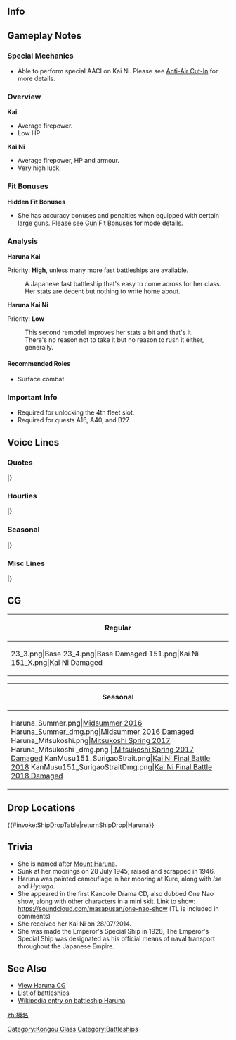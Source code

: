 ==Info==
{{KanmusuInfo|ID=023}}
{{KanmusuInfo|ID=023a}}
{{KanmusuInfo|ID=151}}

==Gameplay Notes==
===Special Mechanics===
* Able to perform special AACI on Kai Ni. Please see [[Anti-Air Cut-In]] for more details.

===Overview===
'''Kai'''
* Average firepower.
* Low HP

'''Kai Ni'''
* Average firepower, HP and armour.
* Very high luck.

===Fit Bonuses===
{{:{{BASEPAGENAME}}/Equipment Bonuses}}
{{clear}}

'''Hidden Fit Bonuses'''
* She has accuracy bonuses and penalties when equipped with certain large guns. Please see [[Gun Fit Bonuses]] for mode details.

===Analysis===
'''Haruna Kai'''

Priority: '''High''', unless many more fast battleships are available.

:A Japanese fast battleship that's easy to come across for her class.
:Her stats are decent but nothing to write home about.



'''Haruna Kai Ni'''

Priority: '''Low'''

:This second remodel improves her stats a bit and that's it.
:There's no reason not to take it but no reason to rush it either, generally.



====Recommended Roles====
* Surface combat

===Important Info===
* Required for unlocking the 4th fleet slot.
* Required for quests A16, A40, and B27

==Voice Lines==
===Quotes===
{{ShipquoteHeader}}
{{ShipquoteKai
|scenario = Introduction
|origin = 高速戦艦、榛名、着任しました。あなたが提督なのね？よろしくお願い致します。
|translation = Fast battleship Haruna, reporting for duty. So you're the Admiral? Please take good care of me.
|audio = Kc79v1.ogg
}}
{{ShipquoteKai
|scenario = Library
|origin = 高速の巡洋戦艦、榛名です。国産の四一式36センチ砲を装備しました。
呉鎮守府の江田島で最後まで空をにらんで奮戦したわ。
高速戦艦四姉妹で最期まで、戦い抜いた榛名のこと、覚えていてね。
|translation = I'm the fast battlecruiser, Haruna. I'm equipped with domestically produced 41st Year Type 36cm cannons.<ref>The [https://en.wikipedia.org/wiki/Vickers_14_inch/45_naval_gun guns] were actually 14" guns or 35.6cm.</ref>
In the end, I fought hard while cursing the skies in Etajima at Kure Naval Base.<ref>She was sunk by US planes while moored at [https://en.wikipedia.org/wiki/Etajima Etajima] in Kure.</ref>
Please remember how I fought to the end as the last of the four fast battleship sisters.<ref>She was the last of the Kongou-class to be sunk.</ref>
|audio = Kc79v25.ogg
}}
{{ShipquoteKai
|scenario = Secretary 1
|origin = はい、榛名は大丈夫です！
|translation = Yes, I'm fine!
|audio = Kc79v2.ogg
}}
{{ShipquoteKai
|scenario = Secretary 2
|origin = えぇ、榛名でいいなら、お相手しましょう！
|translation = Eh, I'll keep you company if you're fine with me!
|audio = Kc79v3.ogg
}}
{{ShipquoteKai
|scenario = Secretary 3
|origin = 提督は優しいのですね。榛名にまで気を遣ってくれて。
|translation = You're so nice, Admiral. To be so considerate to me.
|audio = Kc79v4.ogg
}}
{{ShipquoteKai
|scenario = Secretary Idle
|kai = yes
|origin = 榛名、待機命令、了解です…
|translation = Haruna, accepting orders to standby...
|audio = Haruna-Secretary_Idle.ogg
}}
{{ShipquoteKai
|scenario = Secretary (Married)
|origin = 提督…優しくしてくれても、榛名、十分なお返しできません…
|translation = Admiral... I can't possibly return your affections if you're so nice to me...
|audio = Kc79v28.ogg
}}
{{ShipquoteKai
|scenario = Wedding
|origin = なんでしょう…守りたい気持ちが、溢れてしまいます。仲間も…そして、提督…貴方のことも…
|translation = I wonder why... this feeling of protectiveness is overflowing. Towards my comrades... and you... Admiral...
|audio = Kc79v24.ogg
}}
{{ShipquoteKai
|scenario = Player's Score
|origin = 提督、ご連絡です。
|translation = Admiral, you have a call.
|audio = Kc79v8.ogg
}}
{{ShipquoteKai
|scenario = Joining the Fleet
|origin = 榛名！いざ、出撃します！
|translation = Haruna! Sortieing now!
|audio = Kc79v13.ogg
}}
{{ShipquoteKai
|scenario = Equipment 1
|origin = 力を感じます。お心遣い、ありがとうございます。<ref>Shared with Supply before Kai.</ref>
|translation = I can feel the power. Thank you very much for your thoughtfulness.
|audio = Kc79v9.ogg
}}
{{ShipquoteKai
|scenario = Equipment 2
|origin = これは…素敵です！ちょっと重い感じもしますけれど、でも、頑張ります！
|translation = This is... wonderful! It feels a bit heavy but I'll do my best!
|audio = Kc79v10.ogg
}}
{{ShipquoteKai
|scenario = Equipment 3
|origin = 榛名、感激です！
|translation = I'm deeply touched!
|audio = Kc79v26.ogg
}}
{{ShipquoteKai
|scenario = Supply
|kai = yes
|origin = あ—りがとうございます！榛名戦えます！
|translation = Thank you very much~! I can keep fighting!
|audio = HarunaKai-Supply.mp3
}}
{{ShipquoteKai
|scenario = Docking (Minor Damage)
|origin = いいのでしょうか？榛名がお休みしてて？
|translation = Is it fine for me to get some rest?
|audio = Kc79v11.ogg
}}
{{ShipquoteKai
|scenario = Docking (Major Damage)
|origin = 私の疲れを見抜いたのですね…提督、ありがとうございます。お休みしますね。
|translation = Thank you very much for... noticing how tired I am, Admiral. I'll go get some rest.
|audio = Kc79v12.ogg
}}
{{ShipquoteKai
|scenario = Construction
|origin = 新しい艦が誕生しました。
|translation = A new ship has been born.
|audio = Kc79v5.ogg
}}
{{ShipquoteKai
|scenario = Returning from Sortie
|origin = 作戦完了の報告書です。ごらんになりますか？
|translation = Here is the after action report. Will you read it?
|audio = Kc79v7.ogg
}}
{{ShipquoteKai
|scenario = Starting a Sortie
|origin = 勝利を！提督に！！
|translation = Victory! For the Admiral!!
|audio = Kc79v14.ogg
}}
{{ShipquoteKai
|scenario = Starting a Battle
|origin = 主砲！砲撃開始！！
|translation = Main guns! Begin shelling!!
|audio = Kc79v15.ogg
}}
{{ShipquoteKai
|scenario = Attack
|origin = 榛名！全力で参ります！
|translation = I'm going to give this all I've got!
|audio = Kc79v16.ogg
}}
{{ShipquoteKai
|scenario = Daytime Spotting/ Night Battle Attack
|origin = 勝手は！榛名が！許しません！
|translation = I won't allow any selfishness!
|audio = Kc79v17.ogg
}}
{{ShipquoteKai
|scenario = Night Battle
|origin = 夜戦なの？腕が鳴るわね。
|translation = A night battle? I can't wait.<ref>The expression she uses has the meaning "to be itching to put one's skills to use​". This is a reference to the bombardment of [https://en.wikipedia.org/wiki/Henderson_Field_(Guadalcanal) Henderson Field], the most successful IJN battleship action of the war.</ref>
|audio = Kc79v18.ogg
}}
{{ShipquoteKai
|scenario = MVP
|origin = 当然のことをしたまでです。特別な評価なんて…榛名には、もったいないです。
|translation = I'm just doing what is expected of me. I don't need any... special consideration.
|audio = Kc79v23.ogg
}}
{{ShipquoteKai
|scenario = Minor Damage 1
|origin = ああぁッ！！
|translation = Aaaah!!
|audio = Kc79v19.ogg
}}
{{ShipquoteKai
|scenario = Minor Damage 2
|origin = やだ！被弾した！？
|translation = No! I'm hit!?
|audio = Kc79v20.ogg
}}
{{ShipquoteKai
|scenario = Major Damage
|origin = やだ、こんな…でも、まだやれます！
|translation = No, this is... But, I can still fight!
|audio = Kc79v21.ogg
}}
{{ShipquoteKai
|scenario = Sunk
|origin = これが運命ならば…受け入れます…ごめんなさい…
|translation = If this is my fate... I'll accept it... I'm sorry...
|audio = Kc79v22.ogg
}}
|} <references/>

{{clear}}

===Hourlies===
{{ShipquoteHeader | type = hourly}}
{{ShipquoteKai
|scenario = 00:00 
|origin = マルマルマルマル、提督、深夜の任務、お疲れ様です！
|translation = 0000. Admiral, good work on the midnight missions!
|audio = Haruna-00.ogg
}}
{{ShipquoteKai
|scenario = 01:00 
|origin = ん…マルヒトマルマル、榛名もご一緒します！眠くなんかありません！
|translation = Hmmm.... 0100. I'll accompany you! I'm not sleepy at all!
|audio = Haruna-01.ogg
}}
{{ShipquoteKai
|scenario = 02:00 
|origin = マルフタマルマル、提督、気を抜いてはいけません！榛名も頑張ります！
|translation = 0200. Admiral, don't lose focus! I'll work hard too!
|audio = Haruna-02.ogg
}}
{{ShipquoteKai
|scenario = 03:00 
|origin = マルサンマルマル…提督…ここは…榛名が見張りますから…先におやすみになっては…
|translation = 0300... Admiral...I'll stand watch... so you go get some rest first... 
|audio = Haruna-03.ogg
}}
{{ShipquoteKai
|scenario = 04:00 
|origin = マルヨン…マルマル。提督…榛名も一緒に休んでは…鎮守府のお守りが…
|translation = 04...00. Admiral... I want to rest with you... But then the naval base defenses will be...
|audio = Haruna-04.ogg
}}
{{ShipquoteKai
|scenario = 05:00 
|origin = マルゴーマルマル。たしかに布団一組は狭いですね…。でも…榛名、暖かいです。
|translation = 0500. A single futon is crowded as expected... But... I'm warm.
|audio = Haruna-05.ogg
}}
{{ShipquoteKai
|scenario = 06:00 
|origin = マルロクマルマル。提督、朝ですね！調子はいかがでしょうか？
|translation = 0600. Admiral, it's morning! How are you feeling?
|audio = Haruna-06.ogg
}}
{{ShipquoteKai
|scenario = 07:00 
|origin = マルナナマルマル。すっかり朝です！ 提督は元気ですね。榛名も頑張ります。
|translation = 0700. It's truly morning now! You're looking well, Admiral. I'll do my best too.
|audio = Haruna-07.ogg
}}
{{ShipquoteKai
|scenario = 08:00 
|origin = マルハチマルマル。提督の朝食、榛名もご一緒してもいいですか？
|translation = 0800. Can I have breakfast with you, Admiral?
|audio = Haruna-08.ogg
}}
{{ShipquoteKai
|scenario = 09:00 
|origin = マルキュウマルマル！ 提督、出撃の用意は整っています！
|translation = 0900! Admiral, I've made ready for sorties!
|audio = Haruna-09.ogg
}}
{{ShipquoteKai
|scenario = 10:00 
|origin = ヒトマルマルマル。本日の作戦スケジュール、榛名にお任せてください！
|translation = 1000. Please leave today's operation schedule to me!
|audio = Haruna-10.ogg
}}
{{ShipquoteKai
|scenario = 11:00 
|origin = ヒトヒトマルマル。提督、榛名のオススメプランです。少し…休養をとられてはいかがでしょうか？
|translation = 1100. Admiral, this is my recommended plan. How about... taking a short break?
|audio = Haruna-11.ogg
}}
{{ShipquoteKai
|scenario = 12:00 
|origin = ヒトフタマルマル。少し、休んでいただけますと…なぜかって？…提督は忙しすぎますから。榛名のお願いです。
|translation = 1200. Let's take a short rest... "Why"?... Because you're too busy, Admiral. Please, for me.
|audio = Haruna-12.ogg
}}
{{ShipquoteKai
|scenario = 13:00 
|origin = ヒトサンマルマル。提督、こうしてゆっくりと榛名とお昼をいただくことも…重要な任務です、なんて。
|translation = 1300. Admiral, taking your time to have lunch together with me... Is also an important mission. Just kidding.
|audio = Haruna-13.ogg
}}
{{ShipquoteKai
|scenario = 14:00 
|origin = ヒトヨンマルマル。艦娘たちの士気も向上しています！一気にうってでましょう！
|translation = 1400. The ship girls' morale is rising! Let's head out right away!
|audio = Haruna-14.ogg
}}
{{ShipquoteKai
|scenario = 15:00 
|origin = ヒトゴーマルマル。提督、成績が更新されますね。榛名と確認します？
|translation = 1500. Admiral, the rankings have been updated. Will you check them with me?
|audio = Haruna-15.ogg
}}
{{ShipquoteKai
|scenario = 16:00 
|origin = ヒトロクマルマル。提督、艦隊司令部の情報コメントも、榛名と更新致しましょう！
|translation = 1600. Update the Headquarters Information comment with me too, Admiral!
|audio = Haruna-16.ogg
}}
{{ShipquoteKai
|scenario = 17:00 
|origin = ヒトナナマルマル。榛名、マイランクの前後の方のコメント、少し気になります。
|translation = 1700. I'm kind of curious about the comments of the people around our rank.<ref>She wants to check the "My Rank" section of the rankings.</ref>
|audio = Haruna-17.ogg
}}
{{ShipquoteKai
|scenario = 18:00 
|origin = ヒトハチマルマル。提督、日が暮れましたね。そろそろ夜の時間です。
|translation = 1800. Admiral, it's getting dark. It's almost night time.
|audio = Haruna-18.ogg
}}
{{ShipquoteKai
|scenario = 19:00 
|origin = ヒトキュウマルマル。提督の執務室からの夜景…榛名は大好きです。
|translation = 1900. I really love... the night view from your office, Admiral.
|audio = Haruna-19.ogg
}}
{{ShipquoteKai
|scenario = 20:00 
|origin = フタマルマルマル。頑張って働いているドックのクレーン。榛名、ちょっとロマンを感じます。
|translation = 2000. I feel a sense of romance from the hardworking cranes at the docks.
|audio = Haruna-20.ogg
}}
{{ShipquoteKai
|scenario = 21:00 
|origin = フタヒトマルマル。榛名もドックのクレーンのように働いて、提督と艦隊のお役に立てるよう、頑張りますね！
|translation = 2100. I'll do my best to work hard to be of use to you and the fleet like those cranes at the dock, Admiral!
|audio = Haruna-21.ogg
}}
{{ShipquoteKai
|scenario = 22:00 
|origin = フタフタマルマル。今宵は榛名、少し、おしゃべりが過ぎました。ご容赦くださいね？
|translation = 2200. I've been talking a bit too much tonight. Please pardon me alright?
|audio = Haruna-22.ogg
}}
{{ShipquoteKai
|scenario = 23:00 
|origin = フタサンマルマル。提督、たまには、…早めにお休みください…ね？榛名のお願いです。
|translation = 2300. Please rest early... once in a while... alright, Admiral? Please, for me.
|audio = Haruna-23.ogg
}}
|} <references/>

{{clear}}

===Seasonal===
{{SeasonalHeaderOld}}
{{SeasonalQuote
|scenario = [[Seasonal/Valentine%27s_Day_2015|Valentine’s Day 2015]]
|origin = 提督…もしよかったら…この榛名のチョコレート…もらっていただけますか？
|translation = Admiral… If you don’t mind… will you please… accept my chocolates?
|audio = Haruna_Valentine_Sec1.ogg
|notes = Secretary 1
}}
{{SeasonalQuote
|scenario = [[Seasonal/Valentine%27s_Day_2015|Valentine’s Day 2015]]
|origin = 勝手と、チョコレートの食べ残しは榛名が許しません！
|translation = I won’t forgive having any leftover chocolates!
|audio = Haruna_Valentine_Atk.ogg
|notes = Attack
}}
{{SeasonalQuote
|scenario = [[Seasonal/White_Day_2015|White Day 2015]]
|origin =え？チョコレートのお返しなんて...そんな...榛名には..勿体無いです.........嬉しいです。
|translation = Eh? A return gift for the chocolates… No way… I don’t… deserve this… I’m happy.
|audio = Haruna_WhiteDay.ogg
|notes = 
}}
{{SeasonalQuote
|scenario = [[Seasonal/Second_Anniversary|2nd Anniversary]]
|origin = 提督？今年も榛名と一緒に、三周年を迎えて頂いて本当にありがとうございます！榛名、感激です。うふっ。提督…。
|translation = Thank you for spending the 2nd anniversary together with me, Admiral. I’m grateful! Ufu~ Admiral…
|audio = 023_Haruna_2ndAnniv.mp3
|notes = 
}}
{{SeasonalQuote
|scenario = [[Seasonal/Christmas_2015|Christmas 2015]]
|origin = メリークリスマス、提督！榛名、提督とまたクリスマスご一緒できて幸せです！提督、シャンパンをお開けしますね。はい、どうぞ。榛名もいただきます！
|translation = Merry Christmas, Admiral! I’m happy that I can spend Christmas with you, Admiral! I’ll open some champagne, Admiral. Here you go. I’ll have some too!
|audio = Haruna_Christmas_2015_Sec1.ogg
|notes =
}}
{{SeasonalQuote
|scenario = [[Seasonal/End_of_Year_2015|End of Year 2015]]
|origin = 提督、大掃除の季節ですね。提督のお机、榛名がお掃除します。あ、はい。引き出しの中もきちんと整理しておきますのでお任せください。提督？あ、あの。ひきだし…提督？
|translation = It’s the time of year for spring cleaning, Admiral. I’ll clean up your desk. Ah, yes. Please let me organise your drawers too. Admiral? Uh-ummm. The drawers… Admiral?
|audio = Haruna_Year_End_2015_Sec1.ogg
|notes = 
}}
{{SeasonalQuote
|scenario = [[Seasonal/New_Year_2016|New Year 2016]]
|origin = 提督、新年あけまして、おめでとうございます！ 本年、金剛型四姉妹と榛名を、どうぞ、よろしくお願いいたします。さあ、初詣に参りましょう。おみくじも、引いてみましょう。
|translation = Happy New Year, Admiral! Please take care of my sisters and me this year too. Now, let’s go visit the shrine. Let’s draw some fortunes too.
|audio = Haruna_kai_ni_New_Years_Day_2016.ogg
|notes = 
}}
{{SeasonalQuote
|scenario = [[Seasonal/Setsubun_2016|Setsubun 2016]]
|origin = 提督、節分ですね。福は～内！ 鬼は～外！ うふふ、楽しいですね。あぁ、提督、それはなんですか？ 恵方…巻？ 大きな、お寿司ですね！ 榛名、初めて見ました！
|translation = It’s Setsubun, Admiral. Fortune welcome! Demons begone! Ufufu, this is fun. Ah, what’s that, Admiral? Eho… maki? It’s a huge sushi! It’s the first time I’ve seen something like that!
|audio = Haruna_Setsubun_2016_Sec1.ogg
|notes = 
}}
{{SeasonalQuote
|scenario = [[Seasonal/Third_Anniversary|3rd Anniversary]]
|origin = 提督、今年も榛名と一緒に三周年を迎えていただいて、本当にありがとうございます！榛名、感激です！えへぇ、提督…
|translation = Thank you so very much for greeting the 3rd Anniversary this year with me, Admiral! I’m deeply moved! Ehe, Admiral…
|audio = Haruna_3rd_Anniversary_Sec1.mp3
|notes = 
}}
{{SeasonalQuote
|scenario = [[Seasonal/Saury_2016|Saury Festival 2016]]
|origin = 漁場での勝手は、榛名が、許しません！…はい、提督。榛名、秋刀魚漁支援に出撃します！お任せください！
|translation = I won’t forgive selfishness in the fishing grounds! …Yes, Admiral. I’ll sortie in support of the saury fishing! Please leave it to me!
|audio = Haruna_Sec1_Saury_2016.mp3
|notes = 
}}
{{SeasonalQuote
|scenario = [[Seasonal/Fourth_Anniversary|4th Anniversary]]
|origin = 提督、今年も、榛名と一緒に四周年を迎えていただいて、本当に…本っ当に…ありがとうございます…。榛名、嬉しいです…。えへぇ……提督。
|translation = Thank you so… so much… for spending the 4th Anniversary with me again this year, Admiral. I’m happy… Ehe… Admiral.
|audio = Haruna_4th_Anniversary_Sec1_2017.mp3
|notes = 
}}
{{SeasonalQuote
|scenario = [[Seasonal/Fifth_Anniversary|5th Anniversary]]
|origin = 提督、榛名とともに五周年を迎えて頂いて、本当に、ありがとうございます。榛名、感激です！
|translation = Thank you so much for celebrating the 5th Anniversary with me, Admiral. I’m very grateful!
|audio = Haruna_5th_Anniversary_Sec1.mp3
|notes = 
}}
{{SeasonalQuote
|scenario = [[Seasonal/Summer_2018|Summer 2018]]
|origin = 提督？…うぇ、パーカですか？あぁ、あの、その…えへへぇ。
|translation = Admiral? ...Huh, the parka? Ah, umm, it's... Ehehe.
|audio = Haruna_Summer_2018_Sec1.mp3
|notes = 
}}
{{SeasonalQuote
|scenario = [[Seasonal/Sixth_Anniversary|6th Anniversary]]
|origin = 提督、榛名と提督は…六周年を迎えることになりました。本当に、ありがとうございます。榛名、感激です。
|translation = Admiral, we've reached our... 6th Anniversary. Thank you so very much. I'm deeply moved.
|audio = Haruna_6th_Anniversary_Sec1.mp3
|notes = 
}}
{{SeasonalQuote
|scenario = [[Seasonal/Seventh_Anniversary|7th Anniversary 2020]]
|origin = 榛名と提督は、つに七周年を迎えることになりました。提督…うえ…本当に、ありがとうございます！…うえぇ…榛名、感激です！
|translation = Our 7th Anniversary is finally here. Admiral... *sob*... Thank you very much! ...*sob*... I'm so happy!
|audio = Haruna_7th_Anniversary_Secretary_1.mp3
|notes = 
}}
{{SeasonalQuote
|scenario = [[Seasonal/Hinamatsuri_2021|Hinamatsuri 2021]]
|origin =はい、提督とのお買い物、榛名、大好きです！あぁ、このお店、昔からあるんです。えへへ、がお！ 
|translation =	Yes, I love going shopping with you, Admiral! Ah, this store has been here for a long time. Ehehe. Rawr! 
|audio = Haruna_Hinamatsuri_2021_Secretary_1.mp3
|notes =
}}
|}<references/>

{{clear}}

===Misc Lines===
{{SeasonalHeaderOld}}
{{SeasonalQuote
|scenario = [[Seasonal/Final_Battle|Eve of the Final Battle 2018]]
|origin = 守りたい。榛名は、そう…思っています。
|translation = “I want to protect”. That’s… how I feel.
|audio = Haruna_Kantai_Kessen_2018_Sec2.mp3
|notes = Secretary 2
}}
{{SeasonalQuote
|scenario = [[Seasonal/Final_Battle|Final Battle 2018]]
|origin = はい、榛名は出撃致します。提督、あなたと。
|translation = Yes, I’ll be sortieing. With you, Admiral.
|audio = Haruna_Kantai_Kessen_2018_Sec2b.mp3
|notes = Secretary 2
}}
{{SeasonalQuote
|scenario = [[Seasonal/Final_Battle|Final Battle 2018]]
|origin = ここでの勝手は…榛名が…許しません！
|translation = I won’t let you… have it… your way! 
|audio = Haruna_Kantai_Kessen_2018_Atk.mp3
|notes = Attack
}}
{{SeasonalQuote
|scenario = [[Seasonal/Final_Battle|Final Battle 2018]]
|origin = 嫌だ、被弾？でも、榛名は…進みます！
|translation = Oh no, I’m hit? But I’ll… keep going!
|audio = Haruna_Kantai_Kessen_2018_MinorDmg1.mp3
|notes = Minor Damage 1
}}
{{SeasonalQuote
|scenario = [[Winter_2018_Event|Final Battle 2018]]
|origin = これから夜戦ですか？榛名にどぞお任せてください。
|translation = Are we entering night battle? Please leave it to me.
|audio = Haruna_FriendFleet.mp3
|notes = Friend Fleet line
}}
{{SeasonalQuote
|scenario = [[Seasonal/Final_Battle|Homecoming 2018]]
|origin = はい、提督…榛名は…捷一号作戦は、大丈夫です。私達の…連合艦隊の、勝利です！
|translation = Yes, Admiral… I’m fine… and the operation is done. It’s our… Combined Fleet’s victory!
|audio = Haruna_Homecoming_2018_Sec1.mp3
|notes = 
}}
{{SeasonalQuote
|scenario = [[Spring 2019 Event]]
|origin = これから夜戦ですか？榛名にどうぞ、お任せください！
|translation = Are we entering night battle? Please, leave this to me!
|audio = HarunaKai2-Friend_Fleet_1.mp3
|notes = Friend Fleet Line
}}
{{SeasonalQuote
|scenario = [[Spring_2021_Event#Friend_Fleet_Voice_Lines|Spring 2021 Event]]
|origin = 提督の前を遮る敵艦隊は、この榛名が…許しません！
|translation =	I won't allow... that enemy fleet to get in the Admiral's way!
|audio = Ship_Voice_Haruna_Kai_Ni_Spring_2021_Event_Friend_Fleet_1.mp3
|notes = Kai Ni Friend Fleet 1
}}
|} <references/>

{{clear}}

==CG==
{| class="mw-collapsible mw-collapsed wikitable" style="width: 100%;"
!Regular
|-
|<gallery>
23_3.png|Base
23_4.png|Base Damaged
151.png|Kai Ni
151_X.png|Kai Ni Damaged
</gallery>
|}

{| class="mw-collapsible mw-collapsed wikitable" style="width: 100%;"
!Seasonal
|-
|<gallery>
Haruna_Summer.png|[[Seasonal/Summer_2016|Midsummer 2016]]
Haruna_Summer_dmg.png|[[Seasonal/Summer_2016|Midsummer 2016 Damaged]]
Haruna_Mitsukoshi.png|[[Promotional_Collaboration_CG# March_2017_-_Mitsukoshi_Spring_Collaboration|Mitsukoshi Spring 2017]]
Haruna_Mitsukoshi _dmg.png |[[Promotional_Collaboration_CG# March_2017_-_Mitsukoshi_Spring_Collaboration| Mitsukoshi Spring 2017 Damaged]]
KanMusu151_SurigaoStrait.png|[[Seasonal/Final_Battle|Kai Ni Final Battle 2018]]
KanMusu151_SurigaoStraitDmg.png|[[Seasonal/Final_Battle|Kai Ni Final Battle 2018 Damaged]]
</gallery>
|}

== Drop Locations ==
{{#invoke:ShipDropTable|returnShipDrop|Haruna}}

==Trivia==
*She is named after [https://en.wikipedia.org/wiki/Mount_Haruna Mount Haruna].
*Sunk at her moorings on 28 July 1945; raised and scrapped in 1946.
*Haruna was painted camouflage in her mooring at Kure, along with ''Ise'' and ''Hyuuga''.
*She appeared in the first Kancolle Drama CD, also dubbed One Nao show, along with other characters in a mini skit. Link to show: https://soundcloud.com/masapusan/one-nao-show (TL is included in comments)
*She received her Kai Ni on 28/07/2014.
*She was made the Emperor's Special Ship in 1928, The Emperor's Special Ship was designated as his official means of naval transport throughout the Japanese Empire.

==See Also==
*[[Haruna/Gallery|View Haruna CG]]
*[[EliteBB|List of battleships]]
*[[wikipedia:Japanese_battleship_Haruna|Wikipedia entry on battleship Haruna]]
{{shiplist}}
[[zh:榛名]]
[[Category:Kongou Class]]
[[Category:Battleships]]